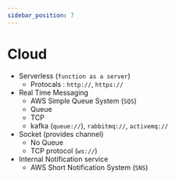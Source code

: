 ```yaml
---
sidebar_position: 7
---
```


# Cloud

- Serverless (`function as a server`)
  - Protocals : `http://`, `https://`
- Real Time Messaging
  - AWS Simple Queue System (`SQS`)
  - Queue
  - TCP
  - kafka (`queue://`), `rabbitmq://`, `activemq://`
- Socket (provides channel)
  - No Queue
  - TCP protocol (`ws://`)
- Internal Notification service
  - AWS Short Notification System (`SNS`)
